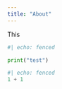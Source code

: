 ```yaml
---
title: "About"
---
```


This

```python
#| echo: fenced

print("test")

```

```python
#| echo: fenced
1 + 1
```